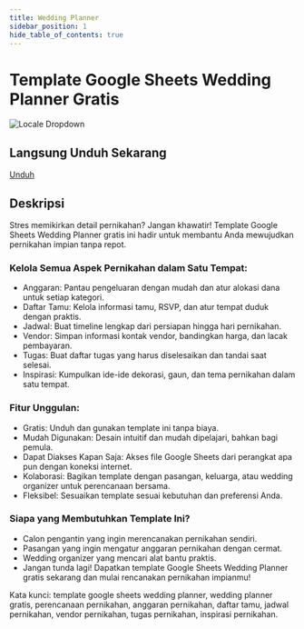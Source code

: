 ```yaml
---
title: Wedding Planner
sidebar_position: 1
hide_table_of_contents: true
---
```


# Template Google Sheets Wedding Planner Gratis 
![Locale Dropdown](./img/main.png)

## Langsung Unduh Sekarang

<a className="button button--secondary" href="https://email.onefinedayweddingfair.com.au/p/7JLJ-8TR/wedding-planning-budget-spreadsheet" target="_blank" rel="noopener noreferrer">Unduh</a>

## Deskripsi

Stres memikirkan detail pernikahan? Jangan khawatir! Template Google Sheets Wedding Planner gratis ini hadir untuk membantu Anda mewujudkan pernikahan impian tanpa repot.

### Kelola Semua Aspek Pernikahan dalam Satu Tempat:

- Anggaran: Pantau pengeluaran dengan mudah dan atur alokasi dana untuk setiap kategori.
- Daftar Tamu: Kelola informasi tamu, RSVP, dan atur tempat duduk dengan praktis.
- Jadwal: Buat timeline lengkap dari persiapan hingga hari pernikahan.
- Vendor: Simpan informasi kontak vendor, bandingkan harga, dan lacak pembayaran.
- Tugas: Buat daftar tugas yang harus diselesaikan dan tandai saat selesai.
- Inspirasi: Kumpulkan ide-ide dekorasi, gaun, dan tema pernikahan dalam satu tempat.

### Fitur Unggulan:

- Gratis: Unduh dan gunakan template ini tanpa biaya.
- Mudah Digunakan: Desain intuitif dan mudah dipelajari, bahkan bagi pemula.
- Dapat Diakses Kapan Saja: Akses file Google Sheets dari perangkat apa pun dengan koneksi internet.
- Kolaborasi: Bagikan template dengan pasangan, keluarga, atau wedding organizer untuk perencanaan bersama.
- Fleksibel: Sesuaikan template sesuai kebutuhan dan preferensi Anda.

### Siapa yang Membutuhkan Template Ini?

- Calon pengantin yang ingin merencanakan pernikahan sendiri.
- Pasangan yang ingin mengatur anggaran pernikahan dengan cermat.
- Wedding organizer yang mencari alat bantu praktis.
- Jangan tunda lagi! Dapatkan template Google Sheets Wedding Planner gratis sekarang dan mulai rencanakan pernikahan impianmu!

Kata kunci: template google sheets wedding planner, wedding planner gratis, perencanaan pernikahan, anggaran pernikahan, daftar tamu, jadwal pernikahan, vendor pernikahan, tugas pernikahan, inspirasi pernikahan.